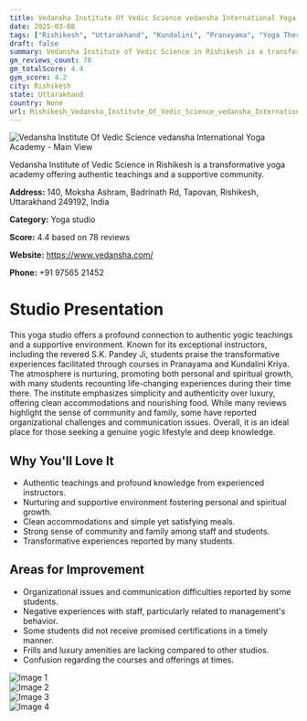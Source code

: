 ```yaml
---
title: Vedansha Institute Of Vedic Science vedansha International Yoga Academy
date: 2025-03-08
tags: ["Rishikesh", "Uttarakhand", "Kundalini", "Pranayama", "Yoga Therapy", "authenticity", "community", "Rishikesh"]  
draft: false
summary: Vedansha Institute of Vedic Science in Rishikesh is a transformative yoga academy offering authentic teachings and a supportive community.
gm_reviews_count: 78
gm_totalScore: 4.4
gym_score: 4.2
city: Rishikesh
state: Uttarakhand
country: None
url: Rishikesh_Vedansha_Institute_Of_Vedic_Science_vedansha_International_Yoga_Academy
---
```


<div className="aspect-[16/9] relative my-8">
  <img 
    src="https://lh5.googleusercontent.com/p/AF1QipNZq8zvosnyzkwFDGd-EJyEkpqtSQhmg0g_hOG4=w1920-h1080-k-no"
    alt="Vedansha Institute Of Vedic Science vedansha International Yoga Academy - Main View"
    className="object-cover absolute inset-0 w-full h-full rounded-lg"
  />
</div>

Vedansha Institute of Vedic Science in Rishikesh is a transformative yoga academy offering authentic teachings and a supportive community.

**Address:** 140, Moksha Ashram, Badrinath Rd, Tapovan, Rishikesh, Uttarakhand 249192, India

**Category:** Yoga studio

**Score:** 4.4 based on 78 reviews

**Website:** https://www.vedansha.com/

**Phone:** +91 97565 21452

# Studio Presentation

This yoga studio offers a profound connection to authentic yogic teachings and a supportive environment. Known for its exceptional instructors, including the revered S.K. Pandey Ji, students praise the transformative experiences facilitated through courses in Pranayama and Kundalini Kriya. The atmosphere is nurturing, promoting both personal and spiritual growth, with many students recounting life-changing experiences during their time there. The institute emphasizes simplicity and authenticity over luxury, offering clean accommodations and nourishing food. While many reviews highlight the sense of community and family, some have reported organizational challenges and communication issues. Overall, it is an ideal place for those seeking a genuine yogic lifestyle and deep knowledge.

## Why You'll Love It

- Authentic teachings and profound knowledge from experienced instructors.
- Nurturing and supportive environment fostering personal and spiritual growth.
- Clean accommodations and simple yet satisfying meals.
- Strong sense of community and family among staff and students.
- Transformative experiences reported by many students.

## Areas for Improvement

- Organizational issues and communication difficulties reported by some students.
- Negative experiences with staff, particularly related to management's behavior.
- Some students did not receive promised certifications in a timely manner.
- Frills and luxury amenities are lacking compared to other studios.
- Confusion regarding the courses and offerings at times.

<div className="grid grid-cols-1 xl:grid-cols-2 gap-4 my-8">
<div className="aspect-[4/3] relative"><img src="https://lh3.googleusercontent.com/p/AF1QipPnidHJD2J0HgAzgaL2MSw9XtWOrnpMPq-d-Iue=w1920-h1080-k-no" alt="Image 1" className="object-cover absolute inset-0 w-full h-full rounded-lg" /></div>
<div className="aspect-[4/3] relative"><img src="https://lh5.googleusercontent.com/p/AF1QipM7StAPM0LPcOCQH9qLEbultr4ovdV7E_oNCHCQ=w1920-h1080-k-no" alt="Image 2" className="object-cover absolute inset-0 w-full h-full rounded-lg" /></div>
<div className="aspect-[4/3] relative"><img src="https://lh5.googleusercontent.com/p/AF1QipOklJ6uIBjvxdcZ1DIjBtXUEfN1IqYWYJQ6ZsMp=w1920-h1080-k-no" alt="Image 3" className="object-cover absolute inset-0 w-full h-full rounded-lg" /></div>
<div className="aspect-[4/3] relative"><img src="https://lh5.googleusercontent.com/p/AF1QipOO2kumeb6VyeJrJtbXNGbtn84-QHVLhrqz-8Dw=w1920-h1080-k-no" alt="Image 4" className="object-cover absolute inset-0 w-full h-full rounded-lg" /></div>
</div>